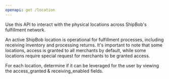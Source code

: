 ```yaml
---
openapi: get /location
---
```


Use this API to interact with the physical locations across ShipBob's fulfillment network.

An active ShipBob location is operational for fulfillment processes, including receiving inventory and processing returns. It's important to note that some locations, access is granted to all merchants by default, while some locations require special request for merchants to be granted access.

For each location, determine if it can be leveraged for the user by viewing the access_granted & receiving_enabled fields.